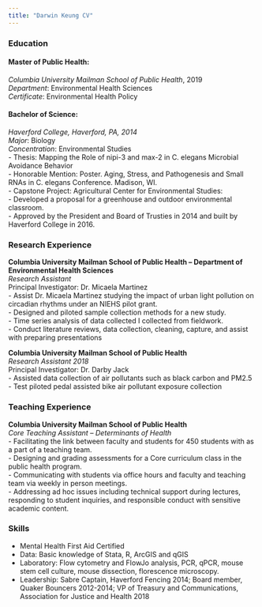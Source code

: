 ```yaml
---
title: "Darwin Keung CV"
---
```

### Education

#### Master of Public Health: 
*Columbia University Mailman School of Public Health*, 2019 <br>
_Department_: Environmental Health Sciences <br>
_Certificate_: Environmental Health Policy <br>

#### Bachelor of Science: 
*Haverford College, Haverford, PA, 2014* <br>
_Major_: Biology <br>
_Concentration_: Environmental Studies <br>
- Thesis: Mapping the Role of nipi-3 and max-2 in C. elegans Microbial Avoidance Behavior <br>
- Honorable Mention: Poster. Aging, Stress, and Pathogenesis and Small RNAs in C. elegans Conference. Madison, WI. <br>
- Capstone Project: Agricultural Center for Environmental Studies: <br>
- Developed a proposal for a greenhouse and outdoor environmental classroom.<br>
- Approved by the President and Board of Trusties in 2014 and built by Haverford College in 2016.<br>


### Research Experience 
__Columbia University Mailman School of Public Health – Department of Environmental Health Sciences__<br>
_Research Assistant_ <br>
Principal Investigator: Dr. Micaela Martinez <br>
- Assist Dr. Micaela Martinez studying the impact of urban light pollution on circadian rhythms under an NIEHS pilot grant. <br>
- Designed and piloted sample collection methods for a new study. <br>
- Time series analysis of data collected I collected from fieldwork. 
 <br>
- Conduct literature reviews, data collection, cleaning, capture, and assist with preparing presentations <br>

__Columbia University Mailman School of Public Health__ <br>
_Research Assistant 2018_ <br>
Principal Investigator: Dr. Darby Jack <br>
- Assisted data collection of air pollutants such as black carbon and PM2.5 <br>
- Test piloted pedal assisted bike air pollutant exposure collection <br>

### Teaching Experience
__Columbia University Mailman School of Public Health__ <br>
_Core Teaching Assistant – Determinants of Health_ <br>
-	Facilitating the link between faculty and students for 450 students with as a part of a teaching team. <br>
-	Designing and grading assessments for a Core curriculum class in the public health program. <br>
-	Communicating with students via office hours and faculty and teaching team via weekly in person meetings. <br>
-	Addressing ad hoc issues including technical support during lectures, responding to student inquiries, and responsible conduct with sensitive academic content. <br>

### Skills 
- Mental Health First Aid Certified
- Data: Basic knowledge of Stata, R, ArcGIS and qGIS
- Laboratory: Flow cytometry and FlowJo analysis, PCR, qPCR, mouse stem cell culture, mouse dissection, florescence microscopy.
- Leadership: Sabre Captain, Haverford Fencing 2014; Board member, Quaker Bouncers 2012-2014; VP of Treasury and Communications, Association for Justice and Health 2018

